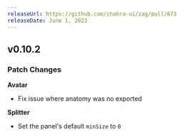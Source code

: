 ```yaml
---
releaseUrl: https://github.com/chakra-ui/zag/pull/673
releaseDate: June 1, 2023
---
```


## v0.10.2

### Patch Changes

**Avatar**

- Fix issue where anatomy was no exported

**Splitter**

- Set the panel's default `minSize` to `0`
